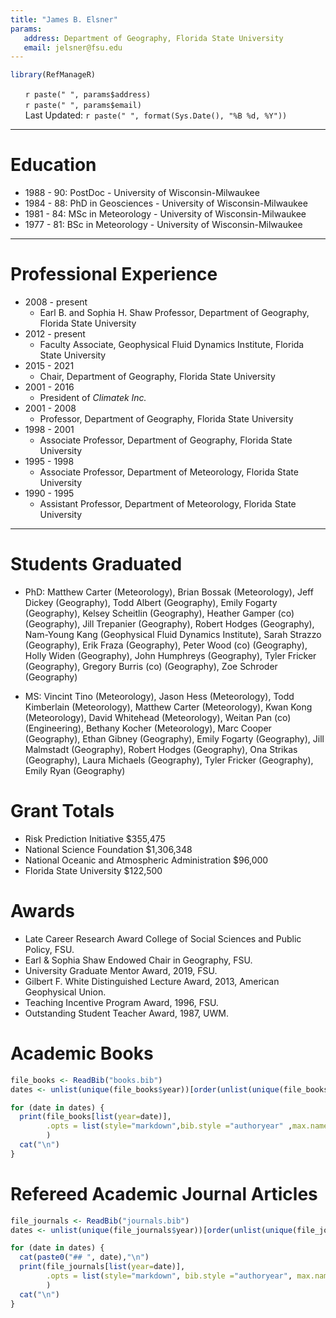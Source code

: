 ```yaml
---
title: "James B. Elsner"
params:
   address: Department of Geography, Florida State University
   email: jelsner@fsu.edu
---
```


<!--html_preserve-->
<style type="text/css">
ul.CV {
list-style-type: none;
}
</style>
<!--/html_preserve-->

```r
library(RefManageR)
```

<ul class="CV">
<li><i class="fa fa-home" aria-hidden="true"></i>  `r paste(" ", params$address)`</li>
<li><i class="fa fa-envelope-o" aria-hidden="true"></i>  `r paste(" ", params$email)`</li>
<li><i class="fa fa-clock-o" aria-hidden="true"></i> Last Updated: `r paste(" ", format(Sys.Date(), "%B %d, %Y"))`</li>
</ul>

*************

# Education

* 1988 - 90: PostDoc - University of Wisconsin-Milwaukee
* 1984 - 88: PhD in Geosciences - University of Wisconsin-Milwaukee
* 1981 - 84: MSc in Meteorology - University of Wisconsin-Milwaukee
* 1977 - 81: BSc in Meteorology - University of Wisconsin-Milwaukee

*************

# Professional Experience
* 2008 - present
    + Earl B. and Sophia H. Shaw Professor, Department of Geography, Florida State University
* 2012 - present
    + Faculty Associate, Geophysical Fluid Dynamics Institute, Florida State University
* 2015 - 2021
    + Chair, Department of Geography, Florida State University
* 2001 - 2016
    + President of *Climatek Inc.*
* 2001 - 2008
    + Professor, Department of Geography, Florida State University
* 1998 - 2001
    + Associate Professor, Department of Geography, Florida State University
* 1995 - 1998
    + Associate Professor, Department of Meteorology, Florida State University
* 1990 - 1995
    + Assistant Professor, Department of Meteorology, Florida State University

*************

# Students Graduated

* PhD: Matthew Carter (Meteorology), Brian Bossak (Meteorology), Jeff Dickey (Geography), Todd Albert (Geography), Emily Fogarty (Geography), Kelsey Scheitlin (Geography), Heather Gamper (co) (Geography), Jill Trepanier (Geography), Robert Hodges (Geography), Nam-Young Kang (Geophysical Fluid Dynamics Institute),  Sarah Strazzo (Geography), Erik Fraza (Geography), Peter Wood (co) (Geography), Holly Widen (Geography), John Humphreys (Geography), Tyler Fricker (Geography), Gregory Burris (co) (Geography), Zoe Schroder (Geography)

* MS: Vincint Tino (Meteorology), Jason Hess (Meteorology), Todd Kimberlain (Meteorology), Matthew Carter (Meteorology), Kwan Kong (Meteorology), David Whitehead (Meteorology), Weitan Pan (co) (Engineering), Bethany Kocher (Meteorology), Marc Cooper (Geography), Ethan Gibney (Geography), Emily Fogarty (Geography), Jill Malmstadt (Geography), Robert Hodges (Geography), Ona Strikas (Geography), Laura Michaels (Geography), Tyler Fricker (Geography), Emily Ryan (Geography)

# Grant Totals

* Risk Prediction Initiative $355,475
* National Science Foundation $1,306,348 
* National Oceanic and Atmospheric Administration $96,000
* Florida State University $122,500

# Awards

* Late Career Research Award College of Social Sciences and Public Policy, FSU.
* Earl & Sophia Shaw Endowed Chair in Geography, FSU.
* University Graduate Mentor Award, 2019, FSU.
* Gilbert F. White Distinguished Lecture Award, 2013, American Geophysical Union.
* Teaching Incentive Program Award, 1996, FSU.
* Outstanding Student Teacher Award, 1987, UWM.

# Academic Books

```r
file_books <- ReadBib("books.bib")
dates <- unlist(unique(file_books$year))[order(unlist(unique(file_books$year)),decreasing = TRUE)]

for (date in dates) {
  print(file_books[list(year=date)],
        .opts = list(style="markdown",bib.style ="authoryear" ,max.names = 10, dashed=FALSE)
        )
  cat("\n")
}
```

# Refereed Academic Journal Articles

```r
file_journals <- ReadBib("journals.bib")
dates <- unlist(unique(file_journals$year))[order(unlist(unique(file_journals$year)), decreasing = TRUE)]

for (date in dates) {
  cat(paste0("## ", date),"\n")
  print(file_journals[list(year=date)],
        .opts = list(style="markdown", bib.style ="authoryear", max.names = 10, dashed=FALSE)
        )
  cat("\n")
}
```

